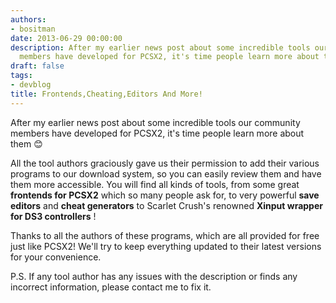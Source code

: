 ```yaml
---
authors:
- bositman
date: 2013-06-29 00:00:00
description: After my earlier news post about some incredible tools our community
  members have developed for PCSX2, it's time people learn more about them
draft: false
tags:
- devblog
title: Frontends,Cheating,Editors And More!
---
```


After my earlier news post about some
incredible tools our community members have developed for PCSX2, it's
time people learn more about them
😊

<!-- truncate -->

All the tool authors graciously gave us their permission to add their
various programs to our download system, so you can easily review them
and have them more accessible. You will find all kinds of tools, from
some great **frontends for PCSX2** which so many people ask for, to very
powerful **save editors** and **cheat generators** to Scarlet Crush's
renowned **Xinput wrapper for DS3 controllers** !


Thanks to all the authors of these programs, which are all provided for
free just like PCSX2! We'll try to keep everything updated to their
latest versions for your convenience.

P.S. If any tool author has any issues with the description or finds any
incorrect information, please contact me to fix it.
